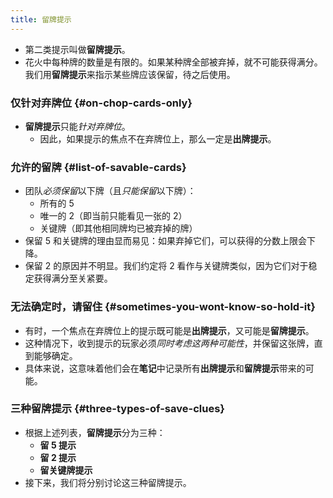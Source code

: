 ```yaml
---
title: 留牌提示
---
```



<BeginnersGuideProgress id="save-clues" />

- 第二类提示叫做**留牌提示**。
- 花火中每种牌的数量是有限的。如果某种牌全部被弃掉，就不可能获得满分。我们用**留牌提示**来指示某些牌应该保留，待之后使用。

### 仅针对弃牌位 \{#on-chop-cards-only\}

- **留牌提示**只能<Em>针对弃牌位</Em>。
  - 因此，如果提示的焦点不在弃牌位上，那么一定是**出牌提示**。

### 允许的留牌 \{#list-of-savable-cards\}

- 团队<Em>必须保留</Em>以下牌（且<Em>只能保留</Em>以下牌）：
  - 所有的 5
  - 唯一的 2（即当前只能看见一张的 2）
  - 关键牌（即其他相同牌均已被弃掉的牌）
- 保留 5 和关键牌的理由显而易见：如果弃掉它们，可以获得的分数上限会下降。
- 保留 2 的原因并不明显。我们约定将 2 看作与关键牌类似，因为它们对于稳定获得满分至关紧要。

### 无法确定时，请留住 \{#sometimes-you-wont-know-so-hold-it\}

- 有时，一个焦点在弃牌位上的提示既可能是**出牌提示**，又可能是**留牌提示**。
- 这种情况下，收到提示的玩家必须<Em>同时考虑这两种可能性</Em>，并保留这张牌，直到能够确定。
- 具体来说，这意味着他们会在**笔记**中记录所有**出牌提示**和**留牌提示**带来的可能。

### 三种留牌提示 \{#three-types-of-save-clues\}

- 根据上述列表，**留牌提示**分为三种：
  - **留 5 提示**
  - **留 2 提示**
  - **留关键牌提示**
- 接下来，我们将分别讨论这三种留牌提示。
